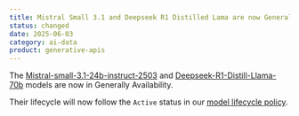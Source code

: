 ```yaml
---
title: Mistral Small 3.1 and Deepseek R1 Distilled Lama are now Generally Available
status: changed
date: 2025-06-03
category: ai-data
product: generative-apis
---
```


The [Mistral-small-3.1-24b-instruct-2503](/generative-apis/reference-content/supported-models/#multimodal-models-chat-and-vision) and [Deepseek-R1-Distill-Llama-70b](/generative-apis/reference-content/supported-models/#chat-models) models are now in Generally Availability.

Their lifecycle will now follow the `Active` status in our [model lifecycle policy](https://www.scaleway.com/en/docs/generative-apis/reference-content/model-lifecycle/).


